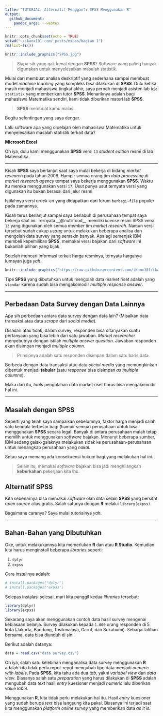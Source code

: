 ```yaml
---
title: "TUTORIAL: Alternatif Pengganti SPSS Menggunakan R"
output: 
  github_document:
    pandoc_args: --webtex
---
```


```r
knitr::opts_chunk$set(echo = TRUE)
setwd("~/ikanx101 com/_posts/expss/bagian 1")
rm(list=ls())
```

```r
knitr::include_graphics("SPSS.jpg")
```

> Siapa sih yang gak kenal dengan __SPSS__? Software yang paling banyak digunakan untuk menyelesaikan masalah statistik. 

Mulai dari membuat analisa deskriptif yang sederhana sampai membuat model _machine learning_ yang kompleks bisa dilakukan di __SPSS__. Dulu ketika masih menjadi mahasiswa tingkat akhir, saya pernah menjadi asisten lab `bio statistik` yang memberikan tutor __SPSS__. Menariknya adalah bagi mahasiswa Matematika sendiri, kami tidak diberikan materi lab __SPSS__.

> __SPSS__ membuat kamu malas.

Begitu selentingan yang saya dengar.

Lalu software apa yang dipelajari oleh mahasiswa Matematika untuk menyelesaikan masalah statistik terkait data?

__Microsoft Excel__

Oh iya, dulu kami menggunakan __SPSS__ versi `13` _student edition_ resmi di lab Matematika.

---

Kisah __SPSS__ saya berlanjut saat saya mulai bekerja di bidang _market research_ pada tahun 2008. Hampir semua orang tim _data processing_ di _market research agency_ tempat saya bekerja menggunakan __SPSS__. Waktu itu mereka menggunakan versi `17`. Usut punya usut ternyata versi yang digunakan itu bukan berasal dari jalur resmi.

Istilahnya versi _crack_-an yang didapatkan dari forum `berbagi-file` populer pada zamannya.

Kisah terus berlanjut sampai saya berlabuh di perusahaan tempat saya bekerja saat ini. Ternyata __@nutrifood__ memiliki _license_ resmi SPSS versi `13` yang digunakan oleh semua _member_ tim _market research_. Namun versi tersebut sudah cukup _usang_ untuk melakukan beberapa analisa dan mengolah data survey yang semakin banyak. Apalagi semenjak IBM membeli kepemilikan __SPSS__, memakai versi bajakan dari _software_ ini bukanlah pilihan yang bijak. 

Setelah mencari informasi terkait harga resminya, ternyata harganya lumayan juga _yah_. 

```r
knitr::include_graphics("https://raw.githubusercontent.com/ikanx101/ikanx101.github.io/master/_posts/expss/bagian%201/Screenshot_20201023-101029.png")
```

Tipe __SPSS__ yang dibutuhkan untuk mengolah data market riset adalah yang `standar` karena sudah bisa mengakomodir _multiple response answer_.

---

## Perbedaan Data Survey dengan Data Lainnya

Apa sih perbedaan antara data survey dengan data lain? (Misalkan data transaksi atau data _scrape_ dari _social media_).

Disadari atau tidak, dalam survey, responden bisa ditanyakan suatu pertanyaan yang bisa lebih dari satu jawaban. _Market researcher_ menyebutnya dengan istilah _multiple answer question_. Jawaban responden akan disimpan menjadi _multiple column_. 

> Prinsipnya adalah satu responden disimpan dalam satu baris data. 

Berbeda dengan data transaksi atau data _social media_ yang memungkinkan dibentuk menjadi __tabular__ (satu _response_ bisa disimpan _as multiple columns_).

Maka dari itu, _tools_ pengolahan data market riset harus bisa mengakomodir hal ini.

---

## Masalah dengan __SPSS__

Seperti yang telah saya sampaikan sebelumnya, faktor harga menjadi salah satu kendala terbesar bagi (hampir semua) perusahaan untuk bisa menggunakan __SPSS__ secara legal. Banyak di antara perusahaan malah tetap memilih untuk menggunakan _software_ bajakan. Menurut beberapa sumber, IBM sedang galak-galaknya melakukan sidak ke perusahaan-perusahaan untuk menangkap perusahaan yang _nakal_. 

Setau saya memang ada konsekuensi hukum bagi yang melakukan hal ini. 

> Selain itu, memakai _software_ bajakan bisa jadi menghilangkan __keberkahan__ pekerjaan kita lho.

## Alternatif __SPSS__

Kita sebenarnya bisa memakai _software_ olah data selain __SPSS__ yang bersifat _open source_ alias gratis. Salah satunya dengan __R__ melalui `library(expss)`. 

Bagaimana caranya? Saya mulai tutorialnya _yah_.

---

## Bahan-Bahan yang Dibutuhkan

Oke, untuk melakukannya kita memerlukan __R__ dan atau __R Studio__. Kemudian kita harus menginstall beberapa _libraries_ seperti:

1. `dplyr`
1. `expss`

Cara installnya adalah:

```r
# install.packages("dplyr")
# install.packages("expss")
```

Selepas instalasi selesai, mari kita panggil kedua _libraries_ tersebut:

```r
library(dplyr)
library(expss)
```

Sekarang saya akan menggunakan contoh data hasil survey mengenai kebiasaan belanja. Survey dilakukan kepada `1.000` orang responden di 5 kota (Jakarta, Bandung, Tasikmalaya, Garut, dan Sukabumi). Sebagai latihan bersama, data bisa diunduh di sini.

Berikut adalah datanya:

```r
data = read.csv("data survey.csv")
```

Oh iya, salah satu kelebihan menganalisa data survey menggunakan __R__ adalah kita tidak perlu repot-repot mengubah tipe data menjadi _numeric with labels_. Pada __SPSS__, kita tahu ada dua _tab_, yakni _variabel view_ dan _data view_. Biasanya salah satu _preparation_ yang harus dilakukan di __SPSS__ adalah mengubah data _text_ hasil _entry_ kuesioner menjadi _numeric_ lalu diberikan _value label_.

Menggunakan __R__, kita tidak perlu melakukan hal itu. Hasil _entry_ kuesioner yang sudah berupa _text_ bisa langsung kita pakai. Biasanya ini terjadi saat kita menggunakan _platform online survey_ yang memberikan data _as it is_.
